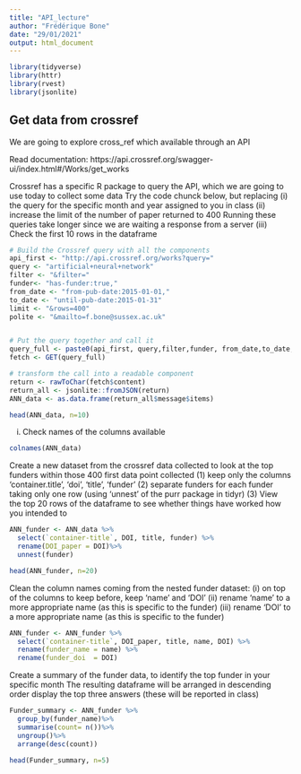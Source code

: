 ```yaml
---
title: "API_lecture"
author: "Frédérique Bone"
date: "29/01/2021"
output: html_document
---
```


```r

library(tidyverse)
library(httr)
library(rvest)
library(jsonlite)
```

## Get data from crossref

We are going to explore cross_ref which available through an API

Read documentation:
https://api.crossref.org/swagger-ui/index.html#/Works/get_works


Crossref has a specific R package to query the API, which we are going to use today to collect some data
Try the code chunck below, but replacing
(i) the query for the specific month and year assigned to you in class
(ii) increase the limit of the number of paper returned to 400
Running these queries take longer since we are waiting a response from a server
(iii) Check the first 10 rows in the dataframe

```r
# Build the Crossref query with all the components
api_first <- "http://api.crossref.org/works?query="
query <- "artificial+neural+network"
filter <- "&filter="
funder<- "has-funder:true,"
from_date <- "from-pub-date:2015-01-01,"
to_date <- "until-pub-date:2015-01-31"
limit <- "&rows=400"
polite <- "&mailto=f.bone@sussex.ac.uk"


# Put the query together and call it
query_full <- paste0(api_first, query,filter,funder, from_date,to_date, limit, polite)
fetch <- GET(query_full)

# transform the call into a readable component
return <- rawToChar(fetch$content)
return_all <- jsonlite::fromJSON(return)
ANN_data <- as.data.frame(return_all$message$items)

head(ANN_data, n=10)
```

(i) Check names of the columns available
```r
colnames(ANN_data)
```


Create a new dataset from the crossref data collected to look at the top funders within those 400 first data point collected
(1) keep only the columns 'container.title', 'doi', 'title', 'funder'
(2) separate funders for each funder taking only one row (using 'unnest' of the purr package in tidyr)
(3) View the top 20 rows of the dataframe to see whether things have worked how you intended to

```r
ANN_funder <- ANN_data %>%
  select(`container-title`, DOI, title, funder) %>%
  rename(DOI_paper = DOI)%>%
  unnest(funder)

head(ANN_funder, n=20)

```


Clean the column names coming from the nested funder dataset:
(i) on top of the columns to keep before, keep 'name' and 'DOI'
(ii) rename 'name' to a more appropriate name (as this is specific to the funder)
(iii) rename 'DOI' to a more appropriate name (as this is specific to the funder)

```r
ANN_funder <- ANN_funder %>%
  select(`container-title`, DOI_paper, title, name, DOI) %>%
  rename(funder_name = name) %>%
  rename(funder_doi  = DOI)
```

Create a summary of the funder data, to identify the top funder in your specific month
The resulting dataframe will be arranged in descending order
display the top three answers (these will be reported in class)
```r
Funder_summary <- ANN_funder %>%
  group_by(funder_name)%>%
  summarise(count= n())%>%
  ungroup()%>%
  arrange(desc(count))

head(Funder_summary, n=5)
```


